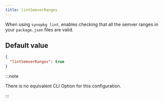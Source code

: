 ```yaml
---
title: lintSemverRanges
---
```


When using `synopkg lint`, enables checking that all the semver ranges in your `package.json` files are valid.

## Default value

```json title=".synopkgrc"
{
  "lintSemverRanges": true
}
```

:::note

There is no equivalent CLI Option for this configuration.

:::

